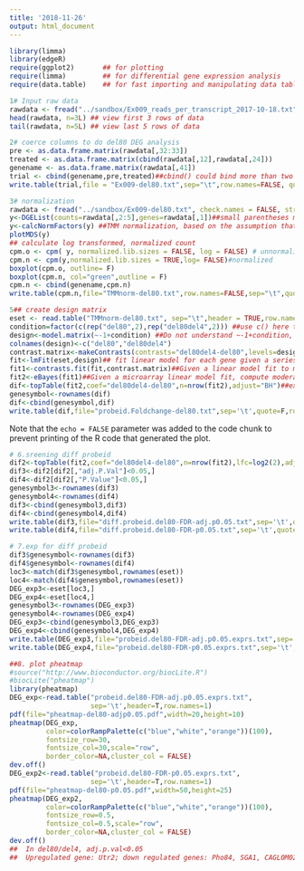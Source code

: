 ```yaml
---
title: '2018-11-26'
output: html_document
---
```


```r
library(limma)
library(edgeR)
require(ggplot2)       ## for plotting
require(limma)         ## for differential gene expression analysis
require(data.table)    ## for fast importing and manipulating data tables
```


```r
1# Input raw data
rawdata <- fread("../sandbox/Ex009_reads_per_transcript_2017-10-18.txt", check.names = FALSE, stringsAsFactors = FALSE)  ## for the logical arguments, space are needed
head(rawdata, n=3L) ## view first 3 rows of data
tail(rawdata, n=5L) ## view last 5 rows of data
```

```r
2# coerce columns to do del80 DEG analysis
pre <- as.data.frame.matrix(rawdata[,32:33])
treated <- as.data.frame.matrix(cbind(rawdata[,12],rawdata[,24]))
genename <- as.data.frame.matrix(rawdata[,41])
trial <- cbind(genename,pre,treated)##cbind() could bind more than two colums together
write.table(trial,file = "Ex009-del80.txt",sep="\t",row.names=FALSE, quote=FALSE) ## still don't know whether I need sep="\t" here, quote = FALSE means nothing is quoted
```

```r
3# normalization
rawdata <- fread("../sandbox/Ex009-del80.txt", check.names = FALSE, stringsAsFactors = FALSE)
y<-DGEList(counts=rawdata[,2:5],genes=rawdata[,1])##small parentheses means function, [,]means lines or rows of matrix ##
y<-calcNormFactors(y) ##TMM normalization, based on the assumption that the majority of genes are not DEGs
plotMDS(y)
## calculate log transformed, normalized count
cpm.o <- cpm( y, normalized.lib.sizes = FALSE, log = FALSE) # unnormalized
cpm.n <- cpm(y,normalized.lib.sizes = TRUE,log= FALSE)#normalized
boxplot(cpm.o, outline= F)
boxplot(cpm.n, col="green",outline = F)
cpm.n <- cbind(genename,cpm.n)
write.table(cpm.n,file="TMMnorm-del80.txt",row.names=FALSE,sep="\t",quote=F) 
```

```r
5## create design matrix
eset <- read.table("TMMnorm-del80.txt", sep="\t",header = TRUE,row.names=1) ## why we need sep="\t",rownames=1 whether we have the first column for our row names, rather than included into the datafram, which could be no numeric.
condition=factor(c(rep("del80",2),rep("del80del4",2))) ##use c() here to combine arguments into a vector, factor() needs a vector of data
design<-model.matrix(~-1+condition) ##Do not understand ~-1+condition, the object used in model.matrix should be an appropriate class, will get a matrix after run this function 
colnames(design)<-c("del80","del80del4")
contrast.matrix<-makeContrasts(contrasts="del80del4-del80",levels=design)##construct a contrast matrix, contrasts:character vector specify contrasts, levels: character vector or factor naming the parameters of which contrasts are desired?
fit<-lmFit(eset,design)## fit linear model for each gene given a series of arrays;argument design: the design matrix of the microarray experiment, with rows corresponding to arrays and columns to coefficients to be estimated.
fit1<-contrasts.fit(fit,contrast.matrix)##Given a linear model fit to microarray data, compute estimated coefficients and standard errors for a given set of contrasts, argument contrasts: numeric matrix with rows corresponding to coefficients in fit and columns containing contrasts. May be a vector if there is only one contrast.
fit2<-eBayes(fit1)##Given a microarray linear model fit, compute moderated t-statistics, moderated F-statistic, and log-odds of differential expression by empirical Bayes moderation of the standard errors towards a common value.
dif<-topTable(fit2,coef="del80del4-del80",n=nrow(fit2),adjust="BH")##extract a table of the top-ranked genes from a linear model fit
genesymbol<-rownames(dif)
dif<-cbind(genesymbol,dif)
write.table(dif,file="probeid.Foldchange-del80.txt",sep='\t',quote=F,row.names=F)
```
Note that the `echo = FALSE` parameter was added to the code chunk to prevent printing of the R code that generated the plot.

```r
# 6.sreening diff probeid
dif2<-topTable(fit2,coef="del80del4-del80",n=nrow(fit2),lfc=log2(2),adjust="BH")## Extract a table of the top-ranked genes from a linear model fit. lcf: minimum absolute log2-fold-change required. topTable and topTableF include only genes with (at least one) absolute log-fold-changes greater than lfc.
dif3<-dif2[dif2[,"adj.P.Val"]<0.05,]
dif4<-dif2[dif2[,"P.Value"]<0.05,]
genesymbol3<-rownames(dif3)
genesymbol4<-rownames(dif4)
dif3<-cbind(genesymbol3,dif3)
dif4<-cbind(genesymbol4,dif4)
write.table(dif3,file="diff.probeid.del80-FDR-adj.p0.05.txt",sep='\t',quote=F,row.names=F)
write.table(dif4,file="diff.probeid.del80-FDR-p0.05.txt",sep='\t',quote=F,row.names=F)

# 7.exp for diff probeid
dif3$genesymbol<-rownames(dif3)
dif4$genesymbol<-rownames(dif4)
loc3<-match(dif3$genesymbol,rownames(eset))
loc4<-match(dif4$genesymbol,rownames(eset))
DEG_exp3<-eset[loc3,]
DEG_exp4<-eset[loc4,]
genesymbol3<-rownames(DEG_exp3)
genesymbol4<-rownames(DEG_exp4)
DEG_exp3<-cbind(genesymbol3,DEG_exp3)
DEG_exp4<-cbind(genesymbol4,DEG_exp4)
write.table(DEG_exp3,file="probeid.del80-FDR-adj.p0.05.exprs.txt",sep='\t',quote=F,row.names=F)
write.table(DEG_exp4,file="probeid.del80-FDR-p0.05.exprs.txt",sep='\t',quote=F,row.names=F)
```


```r
##8. plot pheatmap
#source("http://www.bioconductor.org/biocLite.R")
#biocLite("pheatmap")
library(pheatmap)
DEG_exp<-read.table("probeid.del80-FDR-adj.p0.05.exprs.txt",
                    sep='\t',header=T,row.names=1)
pdf(file="pheatmap-del80-adjp0.05.pdf",width=20,height=10)
pheatmap(DEG_exp,
         color=colorRampPalette(c("blue","white","orange"))(100),
         fontsize_row=30,
         fontsize_col=30,scale="row",
         border_color=NA,cluster_col = FALSE)
dev.off()
DEG_exp2<-read.table("probeid.del80-FDR-p0.05.exprs.txt",
                    sep='\t',header=T,row.names=1)
pdf(file="pheatmap-del80-p0.05.pdf",width=50,height=25)
pheatmap(DEG_exp2,
         color=colorRampPalette(c("blue","white","orange"))(100),
         fontsize_row=0.5,
         fontsize_col=0.5,scale="row",
         border_color=NA,cluster_col = FALSE)
dev.off()
##  In del80/del4, adj.p.val<0.05 
##  Upregulated gene: Utr2; down regulated genes: Pho84, SGA1, CAGL0M02871g, RAX2, CAGL0A01243g, CAGL0B02926g, PHO4, CAGL0M11660g, USV1 
```